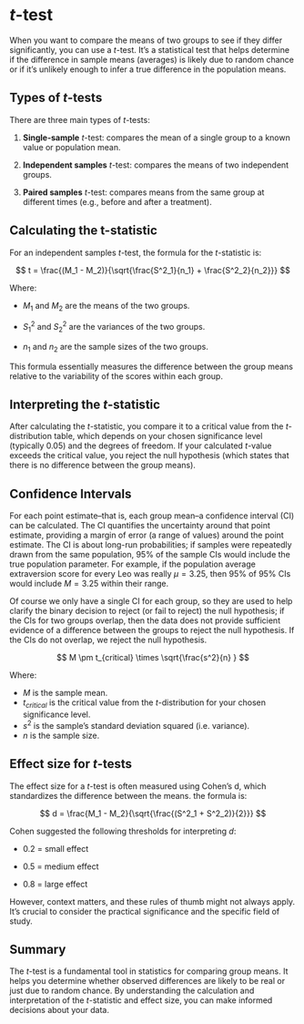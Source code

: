 ```{=html}
<style>
  #quarto-header > nav > div > nav > ol > li:nth-child(2) > a > span.chapter-number::before     {
    content: unset;
  }
</style>
```
# $t$-test

When you want to compare the means of two groups to see if they differ significantly, you can use a $t$-test. It's a statistical test that helps determine if the difference in sample means (averages) is likely due to random chance or if it's unlikely enough to infer a true difference in the population means.

## Types of $t$-tests

There are three main types of $t$-tests:

1.  **Single-sample** $t$-test: compares the mean of a single group to a known value or population mean.

2.  **Independent samples** $t$-test: compares the means of two independent groups.

3.  **Paired samples** $t$-test: compares means from the same group at different times (e.g., before and after a treatment).

## Calculating the t-statistic

For an independent samples $t$-test, the formula for the $t$-statistic is:

$$
t = \frac{(M_1 - M_2)}{\sqrt{\frac{S^2_1}{n_1} + \frac{S^2_2}{n_2}}}
$$

Where:

-   $M_1$ and $M_2$ are the means of the two groups.

-   $S^2_1$ and $S^2_2$ are the variances of the two groups.

-   $n_1$ and $n_2$ are the sample sizes of the two groups.

This formula essentially measures the difference between the group means relative to the variability of the scores within each group.

## Interpreting the $t$-statistic

After calculating the $t$-statistic, you compare it to a critical value from the $t$-distribution table, which depends on your chosen significance level (typically $0.05$) and the degrees of freedom. If your calculated $t$-value exceeds the critical value, you reject the null hypothesis (which states that there is no difference between the group means).

## Confidence Intervals

For each point estimate--that is, each group mean--a confidence interval (CI) can be calculated. The CI quantifies the uncertainty around that point estimate, providing a margin of error (a range of values) around the point estimate. The CI is about long-run probabilities; if samples were repeatedly drawn from the same population, 95% of the sample CIs would include the true population parameter. For example, if the population average extraversion score for every Leo was really $\mu = 3.25$, then 95% of 95% CIs would include $M = 3.25$ within their range.

Of course we only have a single CI for each group, so they are used to help clarify the binary decision to reject (or fail to reject) the null hypothesis; if the CIs for two groups overlap, then the data does not provide sufficient evidence of a difference between the groups to reject the null hypothesis. If the CIs do not overlap, we reject the null hypothesis.

$$
M \pm t_{critical} \times \sqrt{\frac{s^2}{n} }
$$

Where:

-   $M$ is the sample mean.
-   $t_{critical}$ is the critical value from the $t$-distribution for your chosen significance level.
-   $s^2$ is the sample's standard deviation squared (i.e. variance).
-   $n$ is the sample size.

## Effect size for $t$-tests

The effect size for a $t$-test is often measured using Cohen's d, which standardizes the difference between the means. the formula is:

$$
d = \frac{M_1 - M_2}{\sqrt{\frac{(S^2_1 + S^2_2)}{2}}}
$$

Cohen suggested the following thresholds for interpreting $d$:

-   0.2 = small effect

-   0.5 = medium effect

-   0.8 = large effect

However, context matters, and these rules of thumb might not always apply. It's crucial to consider the practical significance and the specific field of study.

## Summary

The $t$-test is a fundamental tool in statistics for comparing group means. It helps you determine whether observed differences are likely to be real or just due to random chance. By understanding the calculation and interpretation of the $t$-statistic and effect size, you can make informed decisions about your data.
